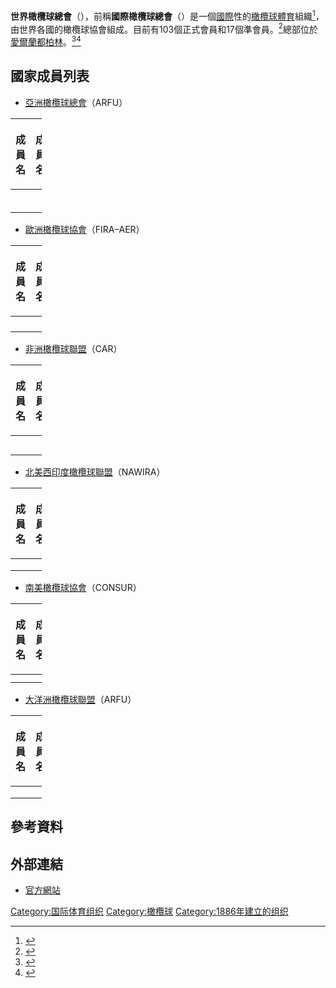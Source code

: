 {{noteTA
|T=zh-tw:世界橄欖球總會;zh-cn:世界橄榄球理事会;zh-hk:世界欖球總會;zh-sg:世界橄榄球总会
|1=zh-tw:世界橄欖球總會;zh-cn:世界橄榄球理事会;zh-hk:世界欖球總會;zh-sg:世界橄榄球总会
|2=zh-tw:國際橄欖球總會;zh-cn:国际橄榄球理事会;zh-hk:國際欖球總會;zh-sg:国际橄榄球总会
|3=zh-hant:橄欖球;zh-hans:橄榄球;zh-hk:欖球;
}}
{{Infobox Organization
|name = 世界橄欖球總會
|native_name = World Rugby
|image =  <!-- 檔案不存在 World Rugby logo.png ，可從英文維基百科取得 -->
|size = 160px
|caption= 
|abbreviation = 
|motto =
|type = [[國際體育組織|國際體育組織]]
|formation    = {{Start date |1886}}
|headquarters = {{IRL}}[[都柏林|都柏林]]
|coords       = {{Coord|53|20|13|N|6|15|08|W|region:IE_type:landmark|display=title,inline}}
|region_served = {{nowrap|[[地球|世界性]]}}
|membership   = 103個會員協會<br/>17個準會員協會
|language     = [[英語|英語]]、[[法語|法語]]、[[西班牙語|西班牙語]]
|leader_title = 主席
|leader_name = {{le|比爾·博蒙特|Bill Beaumont}}
|leader_title2=副主席
|leader_name2 = {{le|奧古斯丁·皮克特|Agustín Pichot}}
|leader_title3= 首席執行官
|leader_name3 = {{le|布雷特·戈斯珀|Brett Gosper}}
|affiliations = [[國際奧林匹克委員會|國際奧林匹克委員會]]
|website= {{URL|http://www.worldrugby.org/}}
|}}

'''世界橄欖球總會'''（{{lang-en|World Rugby}}），前稱'''國際橄欖球總會'''（{{lang-en|International Rugby Board，'''IRB'''}}）是一個[[國際|國際]]性的[[橄欖球|橄欖球]][[體育|體育]]組織<ref name= times-1998>{{cite news
 |title=All in a name |first=Mark |last=Souster |newspaper=The Times
 |location=London |date=1998-02-25}}
</ref>，由世界各國的橄欖球協會組成。目前有103個正式會員和17個準會員。<ref>{{cite web|title = UAE become IRB Full Member Union|url = http://www.irb.com/newsmedia/mediazone/pressrelease/newsid=2064513.html|accessdate = 2012-12-04|deadurl = yes|archiveurl = https://web.archive.org/web/20121130034253/http://www.irb.com/newsmedia/mediazone/pressrelease/newsid%3D2064513.html|archivedate = 2012-11-30}}</ref>總部位於[[愛爾蘭|愛爾蘭]][[都柏林|都柏林]]。<ref name = it-2014>{{cite web
 |date= 2014-10-29
 |first= Jack
 |last= Fagan
 |title= IRB to move to new Dublin 2 headquarters
 |work= The Irish Times
 |accessdate= 2015-02-19
 |url= http://www.irishtimes.com/business/commercial-property/irb-to-move-to-new-dublin-2-headquarters-1.1979467
 |deadurl= no
 |archiveurl= https://web.archive.org/web/20150218202435/http://www.irishtimes.com/business/commercial-property/irb-to-move-to-new-dublin-2-headquarters-1.1979467
 |archivedate= 2015-02-18
 }}</ref><ref name= irb-org>{{cite web
 |date        = 2006
 |title       = IRB Organisation
 |work        = International Rugby Board
 |url         = http://www.irb.com/EN/IRB+Organisation/
 |accessdate  = 2006-07-14
 |archiveurl  = https://web.archive.org/web/20060709074301/http://www.irb.com/EN/IRB+Organisation/
 |archivedate = 2006-07-09
 |dead-url    = yes
}}</ref>

==國家成員列表==
*[[亞洲橄欖球總會|亞洲橄欖球總會]]（ARFU）
{| align=center border=1 cellspacing=0 width=100%
|- align=center
! width=20% | 成員名
! width=20% | 成員名
! width=20% | 成員名
! width=20% | 成員名
! width=20% | 成員名
|- align=left
|{{CAM}}
|{{CHN}}
|{{GUM}}
|{{HKG}}
|{{IND}}
|- align=left
|{{INA}}
|{{IRI}}
|{{JPN}}
|{{KAZ}}
|{{KOR}}
|- align=left
|{{KGZ}}
|{{LAO}}
|{{MAS}}
|{{MGL}}
|{{PAK}}
|- align=left
|{{PHI}}
|{{SIN}}
|{{SRI}}
|{{TPE}}
|{{THA}}
|- align=left
|{{UZB}}
|-
|}
*[[歐洲橄欖球協會|歐洲橄欖球協會]]（FIRA–AER）
{| align=center border=1 cellspacing=0 width=100%
|- align=center
! width=10% | 成員名
! width=10% | 成員名
! width=10% | 成員名
! width=10% | 成員名
! width=10% | 成員名
! width=10% | 成員名
! width=10% | 成員名
! width=10% | 成員名
! width=10% | 成員名
! width=10% | 成員名
|- align=left
| {{AND}}
| {{ARM}}
| {{AUT}}
| {{AZE}}
| {{BEL}}
| {{BIH}}
| {{BUL}}
| {{HRV}}
| {{CZE}}
| {{DEN}}
|- align=left
| {{ENG}}
| {{FIN}}
| {{FRA}}
| {{GEO}}
| {{DEU}}
| {{GRC}}
| {{HUN}}
| {{IRE}}
| {{ISR}}
| {{ITA}}
|- align=left
| {{LVA}}
| {{LTU}}
| {{LUX}}
| {{MLT}}
| {{MDA}}
| {{MCO}}
| {{NLD}}
| {{NOR}}
| {{POL}}
| {{POR}}
|- align=left
| {{ROM}}
| {{RUS}}
| {{SCO}}
| {{SRB}}
| {{SVN}}
| {{ESP}}
| {{SWE}}
| {{CHE}}
| {{UKR}}
| {{WAL}}
|}

*[[非洲橄欖球聯盟|非洲橄欖球聯盟]]（CAR）
{| align=center border=1 cellspacing=0 width=100%
|- align=center
! width=20% | 成員名
! width=20% | 成員名
! width=20% | 成員名
! width=20% | 成員名
! width=20% | 成員名
|- align=left
| {{BWA}}
| {{BDI}}
| {{CMR}}
| {{GHA}}
| {{CIV}}
|- align=left
| {{KEN}}
| {{MDG}}
| {{MLI}}
| {{MUS}}
| {{MRT}}
|- align=left
| {{MAR}}
| {{NAM}}
| {{NGA}}
| {{RWA}}
| {{SEN}}
|- align=left
| {{RSA}}
| {{SWZ}}
| {{TZA}}
| {{TGO}}
| {{TUN}}
|- align=left
| {{UGA}}
| {{ZMB}}
| {{ZWE}}
|}
*[[北美西印度橄欖球聯盟|北美西印度橄欖球聯盟]]（NAWIRA）
{| align=center border=1 cellspacing=0 width=100%
|- align=center
! width=20% | 成員名
! width=20% | 成員名
! width=20% | 成員名
! width=20% | 成員名
! width=20% | 成員名
|- align=left
| {{BHS}}
| {{BRB}}
| {{BMU}}
| {{VGB}}
| {{CAN}}
|- align=left
| {{CYM}}
| {{GUY}}
| {{JAM}}
| {{MEX}}
| {{LCA}}
|- align=left
| {{VCT}}
| {{TTO}}
| {{USA}}
|}
*[[南美橄欖球協會|南美橄欖球協會]]（CONSUR）
{| align=center border=1 cellspacing=0 width=100%
|- align=center
! width=25% | 成員名
! width=25% | 成員名
! width=25% | 成員名
! width=25% | 成員名
|- align=left
| {{ARG}}
| {{BRA}}
| {{CHL}}
| {{COL}}
|- align=left
| {{PRY}}
| {{PER}}
| {{URU}}
| {{VEN}}
|}
*[[大洋洲橄欖球聯盟|大洋洲橄欖球聯盟]]（ARFU）
{| align=center border=1 cellspacing=0 width=100%
|- align=center
! width=20% | 成員名
! width=20% | 成員名
! width=20% | 成員名
! width=20% | 成員名
! width=20% | 成員名
|- align=left
| {{ASM}}
| {{AUS}}
| {{COK}}
| {{FJI}}
| {{NZL}}
|- align=left
| {{NIU}}
| {{PNG}}
| {{SAM}}
| {{SLB}}
| {{TAH}}
|- align=left
| {{TGA}}
| {{VUT}}
|}

==參考資料==
{{Reflist}}

==外部連結==
* [http://www.irb.com/ 官方網站]{{Wayback|url=http://www.irb.com/ |date=20110203062445 }}

{{國際橄欖球}}
{{國際運動總會}}

[[Category:国际体育组织|Category:国际体育组织]]
[[Category:橄欖球|Category:橄欖球]]
[[Category:1886年建立的组织|Category:1886年建立的组织]]